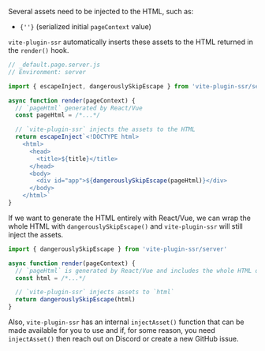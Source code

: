Several assets need to be injected to the HTML, such as:
<ul  className="inline-code-break">
  <li><code>{'<script type="module" src="/assets/some-script.fbdfdef8.js">'}</code></li>
  <li><code>{'<link rel="stylesheet" type="text/css" href="/assets/some-css.d65b3120.css">'}</code></li>
  <li><code>{'<link rel="preload" as="font" crossorigin type="font/ttf" href="/assets/some-font.2bc54814.ttf">'}</code></li>
  <li><code>{'<link rel="modulepreload" as="script" type="text/javascript" href="/assets/some-script.e046d7f2.js">'}</code></li>
  <li><code>{'<script>window.__vite_plugin_ssr__pageContext = {_pageId:"\u002Fpages\u002FinjectAssets"}</script>'}</code> (serialized initial <code>pageContext</code> value)</li>
</ul>

`vite-plugin-ssr` automatically inserts these assets to the HTML returned in the `render()` hook.

```js
// _default.page.server.js
// Environment: server

import { escapeInject, dangerouslySkipEscape } from 'vite-plugin-ssr/server'

async function render(pageContext) {
  // `pageHtml` generated by React/Vue
  const pageHtml = /*...*/

  // `vite-plugin-ssr` injects the assets to the HTML
  return escapeInject`<!DOCTYPE html>
    <html>
      <head>
        <title>${title}</title>
      </head>
      <body>
        <div id="app">${dangerouslySkipEscape(pageHtml)}</div>
      </body>
    </html>`
}
```

If we want to generate the HTML entirely with React/Vue, we can wrap the whole HTML with `dangerouslySkipEscape()` and `vite-plugin-ssr` will still inject the assets.

```js
import { dangerouslySkipEscape } from 'vite-plugin-ssr/server'

async function render(pageContext) {
  // `pageHtml` is generated by React/Vue and includes the whole HTML document
  const html = /*...*/

  // `vite-plugin-ssr` injects assets to `html`
  return dangerouslySkipEscape(html)
}
```

Also, `vite-plugin-ssr` has an internal `injectAsset()` function that can be made available for you to use and
if, for some reason, you need `injectAsset()` then reach out on Discord or create a new GitHub issue.
